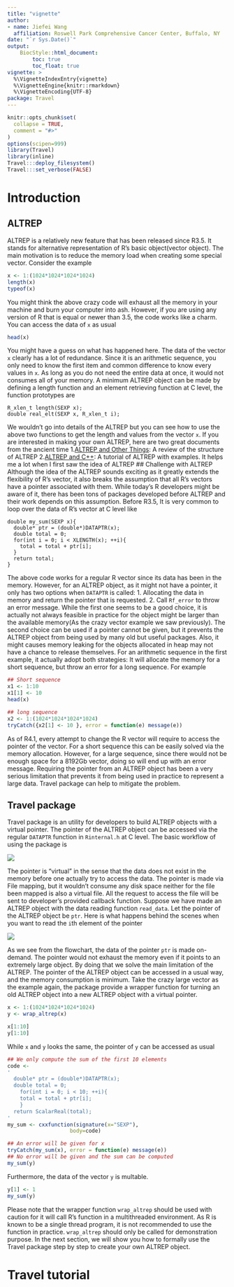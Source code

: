 ```yaml
---
title: "vignette"
author: 
- name: Jiefei Wang
  affiliation: Roswell Park Comprehensive Cancer Center, Buffalo, NY
date: "`r Sys.Date()`"
output:
    BiocStyle::html_document:
        toc: true
        toc_float: true
vignette: >
  %\VignetteIndexEntry{vignette}
  %\VignetteEngine{knitr::rmarkdown}
  %\VignetteEncoding{UTF-8}
package: Travel
---
```


```r
knitr::opts_chunk$set(
  collapse = TRUE,
  comment = "#>"
)
options(scipen=999)
library(Travel)
library(inline)
Travel:::deploy_filesystem()
Travel:::set_verbose(FALSE)
```

# Introduction
## ALTREP
ALTREP is a relatively new feature that has been released since R3.5. It stands for alternative representation of R's basic object(vector object). The main motivation is to reduce the memory load when creating some special vector. Consider the example
```r
x <- 1:(1024*1024*1024*1024)
length(x)
typeof(x)
```
You might think the above crazy code will exhaust all the memory in your machine and burn your computer into ash. However, if you are using any version of R that is equal or newer than 3.5, the code works like a charm. You can access the data of `x` as usual
```r
head(x)
```
You might have a guess on what has happened here. The data of the vector `x` clearly has a lot of redundance. Since it is an arithmetic sequence, you only need to know the first item and common difference to know every values in `x`. As long as you do not need the entire data at once, it would not consumes all of your memory. A minimum ALTREP object can be made by defining a length function and an element retrieving function at C level, the function prototypes are
```{}
R_xlen_t length(SEXP x);
double real_elt(SEXP x, R_xlen_t i);
```
We wouldn't go into details of the ALTREP but you can see how to use the above two functions to get the length and values from the vector `x`. If you are interested in making your own ALTREP, here are two great documents from the ancient time
1.[ALTREP and Other Things](https://www.r-project.org/dsc/2017/slides/dsc2017.pdf): A review of the structure of ALTREP
2.[ALTREP and C++](https://purrple.cat/blog/2018/10/14/altrep-and-cpp/): A tutorial of ALTREP with  examples. It helps me a lot when I first saw the idea of ALTREP
## Challenge with ALTREP
Although the idea of the ALTREP sounds exciting as it greatly extends the flexibility of R's vector, it also breaks the assumption that all R's vectors have a pointer associated with them. While today's R developers might be aware of it, there has been tons of packages developed before ALTREP and their work depends on this assumption. Before R3.5, It is very common to loop over the data of R's vector at C level like 
```
double my_sum(SEXP x){
  double* ptr = (double*)DATAPTR(x);
  double total = 0;
  for(int i = 0; i < XLENGTH(x); ++i){
    total = total + ptr[i];
  }
  return total;
}
```
The above code works for a regular R vector since its data has been in the memory. However, for an ALTREP object, as it might not have a pointer, it only has two options when `DATAPTR` is called:
1. Allocating the data in memory and return the pointer that is requested.
2. Call `Rf_error` to throw an error message.
While the first one seems to be a good choice, it is actually not always feasible in practice for the object might be larger than the available memory(As the crazy vector example we saw previously). The second choice can be used if a pointer cannot be given, but it prevents the ALTREP object from being used by many old but useful packages. Also, it might causes memory leaking for the objects allocated in heap may not have a chance to release themselves. For an arithmetic sequence in the first example, it actually adopt both strategies: It will allocate the memory for a short sequence, but throw an error for a long sequence. For example
```r
## Short sequence
x1 <- 1:10
x1[1] <- 10 
head(x)

## long sequence 
x2 <- 1:(1024*1024*1024*1024)
tryCatch({x2[1] <- 10 }, error = function(e) message(e))
```
As of R4.1, every attempt to change the R vector will require to access the pointer of the vector. For a short sequence this can be easily solved via the memory allocation. However, for a large sequence, since there would not be enough space for a 8192Gb vector, doing so will end up with an error message. 
Requiring the pointer from an ALTREP object has been a very serious limitation that prevents it from being used in practice to represent a large data. Travel package can help to mitigate the problem.

## Travel package
Travel package is an utility for developers to build ALTREP objects with a virtual pointer. The pointer of the ALTREP object can be accessed via the regular `DATAPTR` function in `Rinternal.h` at C level. The basic workflow of using the package is

![](Making altrep.png)

The pointer is "virtual" in the sense that the data does not exist in the memory before one actually try to access the data. The pointer is made via File mapping, but it wouldn't consume any disk space neither for the file been mapped is also a virtual file. All the request to access the file will be sent to developer's provided callback function. Suppose we have made an ALTREP object with the data reading function `read_data`. Let the pointer of the ALTREP object be `ptr`. Here is what happens behind the scenes when you want to read the `i`th element of the pointer

![](data request.png)

As we see from the flowchart, the data of the pointer `ptr` is made on-demand. The pointer would not exhaust the memory even if it points to an extremely large object. By doing that we solve the main limitation of the ALTREP. The pointer of the ALTREP object can be accessed in a usual way, and the memory consumption is minimum. Take the crazy large vector as the example again, the package provide a wrapper function for turning an old ALTREP object into a new ALTREP object with a virtual pointer. 
```r
x <- 1:(1024*1024*1024*1024)
y <- wrap_altrep(x)

x[1:10]
y[1:10]
```
While `x` and `y` looks the same, the pointer of `y` can be accessed as usual
```r
## We only compute the sum of the first 10 elements
code <- 
'
  double* ptr = (double*)DATAPTR(x);
  double total = 0;
    for(int i = 0; i < 10; ++i){
    total = total + ptr[i];
    }
  return ScalarReal(total);
'
my_sum <- cxxfunction(signature(x="SEXP"),
                    body=code)

## An error will be given for x
tryCatch(my_sum(x), error = function(e) message(e))
## No error will be given and the sum can be computed
my_sum(y)
```
Furthermore, the data of the vector `y` is multable.
```r
y[1] <- 1
my_sum(y)
```
Please note that the wrapper function `wrap_altrep` should be used with caution for it will call R's function in a multithreaded environment. As R is known to be a single thread program, it is not recommended to use the function in practice. `wrap_altrep` should only be called for demonstration purpose. In the next section, we will show you how to formally use the Travel package step by step to create your own ALTREP object.

# Travel tutorial



